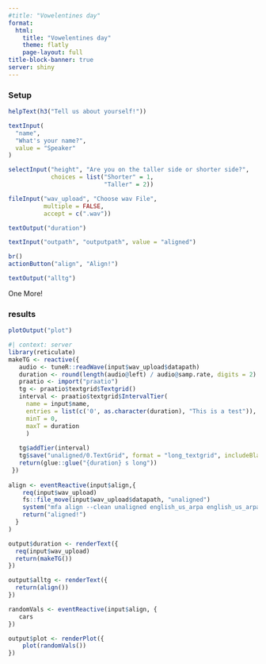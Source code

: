 ```yaml
---
#title: "Vowelentines day"
format:
  html:
    title: "Vowelentines day"
    theme: flatly
    page-layout: full
title-block-banner: true    
server: shiny
---
```


::: panel-tabset
### Setup

::: {layout-nrow="1"}
```r
helpText(h3("Tell us about yourself!"))

textInput(
  "name",
  "What's your name?",
  value = "Speaker"
)

selectInput("height", "Are you on the taller side or shorter side?", 
            choices = list("Shorter" = 1, 
                           "Taller" = 2))
```

```r
fileInput("wav_upload", "Choose wav File",
          multiple = FALSE,
          accept = c(".wav"))

textOutput("duration")

textInput("outpath", "outputpath", value = "aligned")

br()
actionButton("align", "Align!")

textOutput("alltg")
```

<div>

One More!

</div>
:::

### results

```r
plotOutput("plot")
```
:::

```r
#| context: server
library(reticulate)
makeTG <- reactive({
   audio <- tuneR::readWave(input$wav_upload$datapath)
   duration <- round(length(audio@left) / audio@samp.rate, digits = 2)
   praatio <- import("praatio")
   tg <- praatio$textgrid$Textgrid()
   interval <- praatio$textgrid$IntervalTier(
     name = input$name, 
     entries = list(c('0', as.character(duration), "This is a test")), 
     minT = 0,
     maxT = duration
     )
   
   tg$addTier(interval)
   tg$save("unaligned/0.TextGrid", format = "long_textgrid", includeBlankSpaces = F)
   return(glue::glue("{duration} s long"))
 })
 
align <- eventReactive(input$align,{
    req(input$wav_upload)
    fs::file_move(input$wav_upload$datapath, "unaligned")
    system("mfa align --clean unaligned english_us_arpa english_us_arpa aligned")
    return("aligned!")
  }
)

output$duration <- renderText({
  req(input$wav_upload)
  return(makeTG())
})

output$alltg <- renderText({
  return(align())
})

randomVals <- eventReactive(input$align, {
   cars
})

output$plot <- renderPlot({
    plot(randomVals())
})

```
